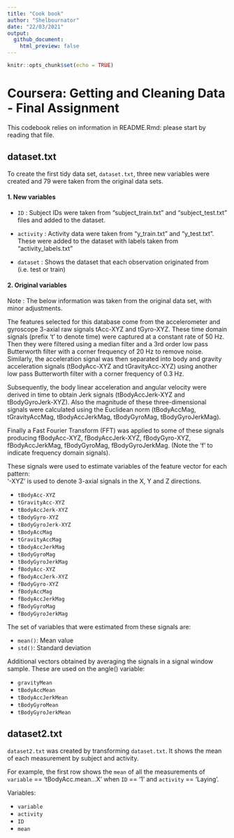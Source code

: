 ```yaml
---
title: "Cook book"
author: "Shelbournator"
date: "22/03/2021"
output: 
  github_document:
    html_preview: false
---
```


```r
knitr::opts_chunk$set(echo = TRUE)
```

# Coursera: Getting and Cleaning Data - Final Assignment

This codebook relies on information in README.Rmd: please start by reading that file.



## dataset.txt

To create the first tidy data set, `dataset.txt`, three new variables were created and 79 were taken from the original data sets.

#### 1. New variables

- `ID` : Subject IDs were taken from "subject_train.txt" and "subject_test.txt" files and added to the dataset.

- `activity` : Activity data were taken from "y_train.txt" and "y_test.txt". These were added to the dataset with labels taken from "activity_labels.txt"

- `dataset` : Shows the dataset that each observation originated from (i.e. test or train)

#### 2. Original variables 

Note : The below information was taken from the original data set, with minor adjustments.

The features selected for this database come from the accelerometer and gyroscope 3-axial raw signals tAcc-XYZ and tGyro-XYZ. These time domain signals (prefix 't' to denote time) were captured at a constant rate of 50 Hz. Then they were filtered using a median filter and a 3rd order low pass Butterworth filter with a corner frequency of 20 Hz to remove noise. Similarly, the acceleration signal was then separated into body and gravity acceleration signals (tBodyAcc-XYZ and tGravityAcc-XYZ) using another low pass Butterworth filter with a corner frequency of 0.3 Hz. 

Subsequently, the body linear acceleration and angular velocity were derived in time to obtain Jerk signals (tBodyAccJerk-XYZ and tBodyGyroJerk-XYZ). Also the magnitude of these three-dimensional signals were calculated using the Euclidean norm (tBodyAccMag, tGravityAccMag, tBodyAccJerkMag, tBodyGyroMag, tBodyGyroJerkMag). 

Finally a Fast Fourier Transform (FFT) was applied to some of these signals producing fBodyAcc-XYZ, fBodyAccJerk-XYZ, fBodyGyro-XYZ, fBodyAccJerkMag, fBodyGyroMag, fBodyGyroJerkMag. (Note the 'f' to indicate frequency domain signals). 

These signals were used to estimate variables of the feature vector for each pattern:  
'-XYZ' is used to denote 3-axial signals in the X, Y and Z directions.

- `tBodyAcc-XYZ`
- `tGravityAcc-XYZ`
- `tBodyAccJerk-XYZ`
- `tBodyGyro-XYZ`
- `tBodyGyroJerk-XYZ`
- `tBodyAccMag`
- `tGravityAccMag`
- `tBodyAccJerkMag`
- `tBodyGyroMag`
- `tBodyGyroJerkMag`
- `fBodyAcc-XYZ`
- `fBodyAccJerk-XYZ`
- `fBodyGyro-XYZ`
- `fBodyAccMag`
- `fBodyAccJerkMag`
- `fBodyGyroMag`
- `fBodyGyroJerkMag`

The set of variables that were estimated from these signals are: 

- `mean()`: Mean value
- `std()`: Standard deviation

Additional vectors obtained by averaging the signals in a signal window sample. These are used on the angle() variable:

- `gravityMean`
- `tBodyAccMean`
- `tBodyAccJerkMean`
- `tBodyGyroMean`
- `tBodyGyroJerkMean`

## dataset2.txt

`dataset2.txt` was created by transforming `dataset.txt`. It shows the mean of each measurement by subject and activity.

For example, the first row shows the `mean` of all the measurements of `variable` == 'tBodyAcc.mean...X' when `ID` == '1' and  `activity` == 'Laying'.

Variables:

- `variable`
- `activity`
- `ID`
- `mean`

